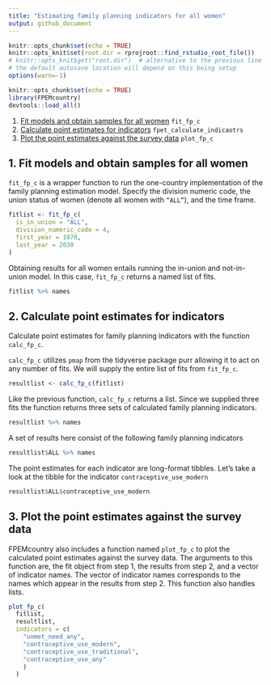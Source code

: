 ```yaml
---
title: "Estimating family planning indicators for all women"
output: github_document
---
```

```r
knitr::opts_chunk$set(echo = TRUE)
knitr::opts_knit$set(root.dir = rprojroot::find_rstudio_root_file())
# knitr::opts_knit$get("root.dir")  # alternative to the previous line
# the default autosave location will depend on this being setup
options(warn=-1)
```


```r
knitr::opts_chunk$set(echo = TRUE)
library(FPEMcountry)
devtools::load_all()
```

1. [Fit models and obtain samples for all women](#fit) `fit_fp_c`
2. [Calculate point estimates for indicators](#results) `fpet_calculate_indicaotrs`
3. [Plot the  point estimates against the survey data](#plot) `plot_fp_c`


## <a name="fit"></a>
## 1. Fit models and obtain samples for all women
`fit_fp_c` is a wrapper function to run the one-country implementation of the family planning estimation model. Specify the division numeric code, the union status of women (denote all women with `“ALL”`), and the time frame.

```r
fitlist <- fit_fp_c(
  is_in_union = "ALL",
  division_numeric_code = 4,
  first_year = 1970,
  last_year = 2030
)
```

Obtaining results for all women entails running the in-union and not-in-union model.  In this case, `fit_fp_c` returns a named list of fits.
```r
fitlist %>% names
```

## <a name="results"></a>
## 2. Calculate point estimates for indicators
Calculate point estimates for family planning indicators with the function `calc_fp_c`. 

`calc_fp_c` utilizes `pmap` from the tidyverse package purr allowing it to act on any number of fits. We will supply the entire list of fits from `fit_fp_c`.
```r
resultlist <- calc_fp_c(fitlist)
```

Like the previous function, `calc_fp_c` returns a list. Since we supplied three fits the function returns three sets of calculated family planning indicators.
```r
resultlist %>% names
```

A set of results here consist of the following family planning indicators
```r
resultlist$ALL %>% names
```

The point estimates for each indicator are long-format tibbles. Let's take a look at the tibble for the indicator `contraceptive_use_modern`
```r
resultlist$ALL$contraceptive_use_modern
```

## <a name="plot"></a>
## 3. Plot the  point estimates against the survey data
FPEMcountry also includes a function named `plot_fp_c` to plot the calculated point estimates against the survey data. The arguments to this function are, the fit object from step 1, the results from step 2, and a vector of indicator names. The vector of indicator names corresponds to the names which appear in the results from step 2. This function also handles lists.

```r
plot_fp_c(
  fitlist,
  resultlist,
  indicators = c(
    "unmet_need_any",
    "contraceptive_use_modern",
    "contraceptive_use_traditional",
    "contraceptive_use_any"
    )
  )
```
